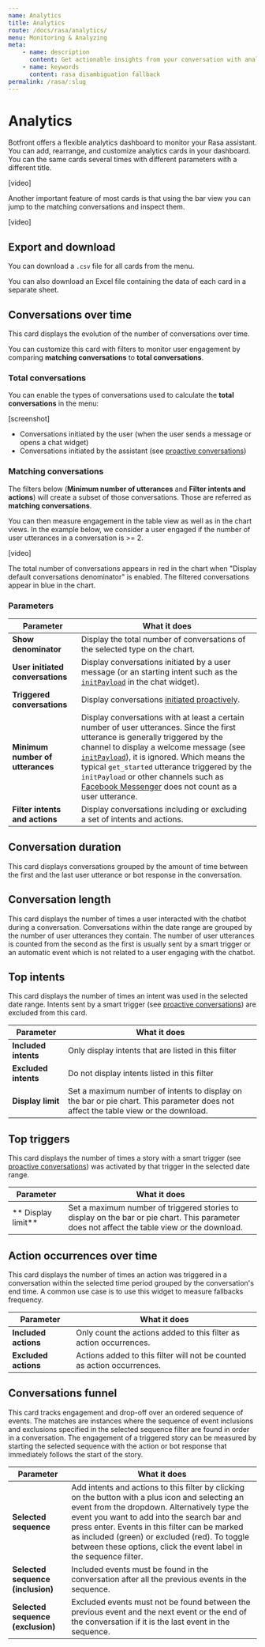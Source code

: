 ```yaml
---
name: Analytics
title: Analytics
route: /docs/rasa/analytics/
menu: Monitoring & Analyzing
meta:
    - name: description
      content: Get actionable insights from your conversation with analytics
    - name: keywords
      content: rasa disambiguation fallback
permalink: /rasa/:slug
---
```



# Analytics

Botfront offers a flexible analytics dashboard to monitor your Rasa assistant. You can add, rearrange, and customize analytics cards in your dashboard.
You can the same cards several times with different parameters with a different title.

[video]

Another important feature of most cards is that using the bar view you can jump to the matching conversations and inspect them.

[video]

## Export and download

You can download a `.csv` file for all cards from the <FaEllipsisV /> menu.

You can also download an Excel file containing the data of each card in a separate sheet.

## Conversations over time
This card displays the evolution of the number of conversations over time.

You can customize this card with filters to monitor user engagement by comparing **matching conversations** to **total conversations**. 

### Total conversations

You can enable the types of conversations used to calculate the **total conversations** in the <FaEllipsisV /> menu:

[screenshot]


- Conversations initiated by the user (when the user sends a message or opens a chat widget)
- Conversations initiated by the assistant (see [proactive conversations](/docs/proactive-conversations/behavioral-triggers))

### Matching conversations

The filters below (**Minimum number of utterances** and **Filter intents and actions**) will create a subset of those conversations. Those are referred as **matching conversations**.

You can then measure engagement in the table view as well as in the chart views. In the example below, we consider a user engaged if the number of user utterances in a conversation is >= 2.

[video]

The total number of conversations appears in red in the chart when "Display default conversations denominator" is enabled.
The filtered conversations appear in blue in the chart.

### Parameters

| Parameter             | What it does |
| --------------------- | ------------ |
| **Show denominator** | Display the total number of conversations of the selected type on the chart. |
| **User initiated conversations** | Display conversations initiated by a user message (or an starting intent such as the [`initPayload`](/docs/channels/webchat/#page-specific-intro-message) in the chat widget). |
| **Triggered conversations** | Display conversations [initiated proactively](/docs/proactive-conversations/behavioral-triggers). |
| **Minimum number of utterances** | Display conversations with at least a certain number of user utterances. Since the first utterance is generally triggered by the channel to display a welcome message (see [`initPayload`](/docs/channels/webchat/#page-specific-intro-message)), it is ignored. Which means the typical `get_started` utterance triggered by the `initPayload` or other channels such as [Facebook Messenger](https://botfront.io/docs/channels/messenger) does not count as a user utterance. |
| **Filter intents and actions** | Display conversations including or excluding a set of intents and actions. |

## Conversation duration

This card displays conversations grouped by the amount of time between the first and the last user utterance or bot response in the conversation.

## Conversation length

This card displays the number of times a user interacted with the chatbot during a conversation. Conversations within the date range are grouped by the number of user utterances they contain. The number of user utterances is counted from the second as the first is usually sent by a smart trigger or an automatic event which is not related to a user engaging with the chatbot.


## Top intents

This card displays the number of times an intent was used in the selected date range. Intents sent by a smart trigger (see [proactive conversations](/docs/proactive-conversations/behavioral-triggers)) are excluded from this card.

| Parameter             | What it does |
| --------------------- | ------------ |
| **Included intents** | Only display intents that are listed in this filter |
| **Excluded intents** | Do not display intents listed in this filter |
| **Display limit** | Set a maximum number of intents to display on the bar or pie chart. This parameter does not affect the table view or the download. |

## Top triggers

This card displays the number of times a story with a smart trigger (see [proactive conversations](/docs/proactive-conversations/behavioral-triggers)) was activated by that trigger in the selected date range.

| Parameter             | What it does |
| --------------------- | ------------ |
| ** Display limit** | Set a maximum number of triggered stories to display on the bar or pie chart. This parameter does not affect the table view or the download. |

## Action occurrences over time

This card displays the number of times an action was triggered in a conversation within the selected time period grouped by the conversation's end time.
A common use case is to use this widget to measure fallbacks frequency.

| Parameter             | What it does |
| --------------------- | ------------ |
| **Included actions** | Only count the actions added to this filter as action occurrences. |
| **Excluded actions** | Actions added to this filter will not be counted as action occurrences. |

## Conversations funnel

This card tracks engagement and drop-off over an ordered sequence of events. The matches are instances where the sequence of event inclusions and exclusions specified in the selected sequence filter are found in order in a conversation. The engagement of a triggered story can be measured by starting the selected sequence with the action or bot response that immediately follows the start of the story.

| Parameter             | What it does |
| --------------------- | ------------ |
| **Selected sequence** | Add intents and actions to this filter by clicking on the button with a plus icon and selecting an event from the dropdown. Alternatively type the event you want to add into the search bar and press enter. Events in this filter can be marked as included (green) or excluded (red). To toggle between these options, click the event label in the sequence filter. |
| **Selected sequence (inclusion)** | Included events must be found in the conversation after all the previous events in the sequence. |
| **Selected sequence (exclusion)** | Excluded events must not be found between the previous event and the next event or the end of the conversation if it is the last event in the sequence. |